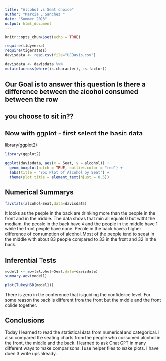 ```yaml
---
title: "Alcohol vs Seat choice"
author: "Marcia L Sanchez "
date: "Summer 2023"
output: html_document
---
```


```r
knitr::opts_chunk$set(echo = TRUE)
```

```r
require(tidyverse)
require(tigerstats)
davisdata <- read.csv(file="UCDavis.csv")
```

```r
davisdata <- davisdata %>%
mutate(across(where(is.character), as.factor))
```

## Our Goal is to answer this question Is there a difference between the alcohol consumed between the row
## you choose to sit in??

## Now with ggplot - first select the basic data

library(ggplot2)
```r
library(ggplot2)

ggplot(davisdata, aes(x = Seat, y = alcohol)) +
  geom_boxplot(notch = TRUE, outlier.color = "red") +
  labs(title = "Box Plot of Alcohol by Seat") +
  theme(plot.title = element_text(hjust = 0.5))

```







## Numerical Summarys 


```r
favstats(alcohol~Seat,data=davisdata)
```


It looks as the people in the back are drinking more than the people in the front and in the middle. The data shows that min all equals 0 but witht the mediam, the people in the back have 4 and the people in the middle have 1 while the front people have none. People in the back have a higher difference of consumption of alcohol. Most of the people tend to seeat in the middle with about 83 people compared to 33 in the front and 32 in the back.

## Inferential Tests


```r
model1 <- aov(alcohol~Seat,data=davisdata)
summary.aov(model1)
```
```r
plot(TukeyHSD(model1))
```




There is zero in the conference that is guiding the confidence level. For some reason the back is different from the front but the middle and the front colide together.

## Conclusions

Today I learned to read the statistical data from numerical and categorical. I also compared the seating charts from the people who consumed alcohol in the front, the middle and the back. I learned to ask Chat GPT in many different ways to make comparisons. I use helper files to make plots. I have doen 3 write ups already. 
